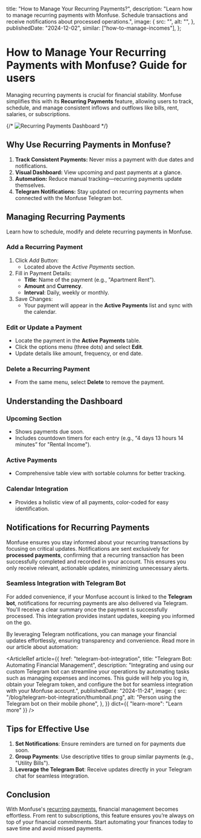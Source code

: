 
  title: "How to Manage Your Recurring Payments?",
  description:
    "Learn how to manage recurring payments with Monfuse. Schedule transactions and receive notifications about processed operations.",
  image: {
    src: "",
    alt: "",
  },
  publishedDate: "2024-12-02",
  similar: ["how-to-manage-incomes"],
};

# How to Manage Your <TextBeam>Recurring Payments</TextBeam> with Monfuse? Guide for users

Managing recurring payments is crucial for financial stability. Monfuse simplifies this with its **Recurring Payments** feature, allowing users to track, schedule, and manage consistent inflows and outflows like bills, rent, salaries, or subscriptions.

{/* ![Recurring Payments Dashboard](/uploaded-image) */}

## Why Use Recurring Payments in Monfuse?

1. **Track Consistent Payments:** Never miss a payment with due dates and notifications.
2. **Visual Dashboard:** View upcoming and past payments at a glance.
3. **Automation:** Reduce manual tracking—recurring payments update themselves.
4. **Telegram Notifications:** Stay updated on recurring payments when connected with the Monfuse Telegram bot.

## Managing Recurring Payments

Learn how to schedule, modify and delete recurring payments in Monfuse.

### Add a Recurring Payment

1. Click _Add_ Button:
   - Located above the _Active Payments_ section.
2. Fill in Payment Details:
   - **Title**: Name of the payment (e.g., "Apartment Rent").
   - **Amount** and **Currency**.
   - **Interval**: Daily, weekly or monthly.
3. Save Changes:
   - Your payment will appear in the **Active Payments** list and sync with the calendar.

### Edit or Update a Payment

- Locate the payment in the **Active Payments** table.
- Click the options menu (three dots) and select **Edit**.
- Update details like amount, frequency, or end date.

### Delete a Recurring Payment

- From the same menu, select **Delete** to remove the payment.

## Understanding the Dashboard

### Upcoming Section

- Shows payments due soon.
- Includes countdown timers for each entry (e.g., “4 days 13 hours 14 minutes” for "Rental Income").

### Active Payments

- Comprehensive table view with sortable columns for better tracking.

### Calendar Integration

- Provides a holistic view of all payments, color-coded for easy identification.

## Notifications for Recurring Payments

Monfuse ensures you stay informed about your recurring transactions by focusing on critical updates. Notifications are sent exclusively for **processed payments**, confirming that a recurring transaction has been successfully completed and recorded in your account. This ensures you only receive relevant, actionable updates, minimizing unnecessary alerts.

### Seamless Integration with Telegram Bot

For added convenience, if your Monfuse account is linked to the **Telegram bot**, notifications for recurring payments are also delivered via Telegram. You'll receive a clear summary once the payment is successfully processed. This integration provides instant updates, keeping you informed on the go.

By leveraging Telegram notifications, you can manage your financial updates effortlessly, ensuring transparency and convenience. Read more in our article about automation:

<ArticleRef
  article={{
    href: "telegram-bot-integration",
    title: "Telegram Bot: Automating Financial Management",
    description:
      "Integrating and using our custom Telegram bot can streamline your operations by automating tasks such as managing expenses and incomes. This guide will help you log in, obtain your Telegram token, and configure the bot for seamless integration with your Monfuse account.",
    publishedDate: "2024-11-24",
    image: {
      src: "/blog/telegram-bot-integration/thumbnail.png",
      alt: "Person using the Telegram bot on their mobile phone",
    },
  }}
  dict={{ "learn-more": "Learn more" }}
/>

## Tips for Effective Use

1. **Set Notifications**: Ensure reminders are turned on for payments due soon.
2. **Group Payments**: Use descriptive titles to group similar payments (e.g., "Utility Bills").
3. **Leverage the Telegram Bot**: Receive updates directly in your Telegram chat for seamless integration.

## Conclusion

With Monfuse's [recurring payments](/recurring-payments), financial management becomes effortless. From rent to subscriptions, this feature ensures you’re always on top of your financial commitments. Start automating your finances today to save time and avoid missed payments.

